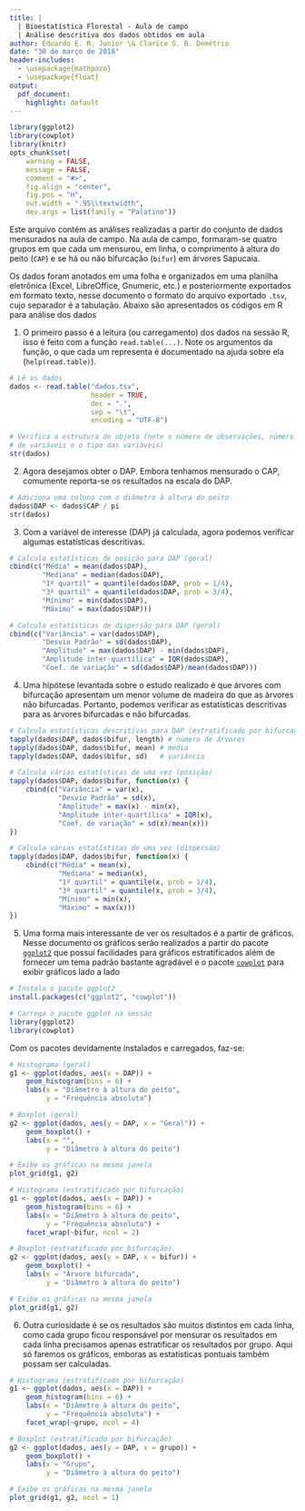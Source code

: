 ```yaml
---
title: |
  | Bioestatística Florestal - Aula de campo
  | Análise descritiva dos dados obtidos em aula
author: Eduardo E. R. Junior \& Clarice G. B. Demétrio
date: "30 de março de 2018"
header-includes:
  - \usepackage{mathpazo}
  - \usepackage{float}
output:
  pdf_document:
    highlight: default
---
```


```r

library(ggplot2)
library(cowplot)
library(knitr)
opts_chunk$set(
    warning = FALSE,
    message = FALSE,
    comment = "#>",
    fig.align = "center",
    fig.pos = "H",
    out.width = ".95\\textwidth",
    dev.args = list(family = "Palatino"))

```

Este arquivo contém as análises realizadas a partir do conjunto de dados
mensurados na aula de campo. Na aula de campo, formaram-se quatro grupos
em que cada um mensurou, em linha, o comprimento à altura do peito
(`CAP`) e se há ou não bifurcação (`bifur`) em árvores Sapucaia.

Os dados foram anotados em uma folha e organizados em uma planilha
eletrônica (Excel, LibreOffice, Gnumeric, etc.) e posteriormente
exportados em formato texto, nesse documento o formato do arquivo
exportado `.tsv`, cujo separador é a tabulação. Abaixo são apresentados
os códigos em R para análise dos dados


1. O primeiro passo é a leitura (ou carregamento) dos dados na sessão R,
   isso é feito com a função `read.table(...)`. Note os argumentos da
   função, o que cada um representa é documentado na ajuda sobre ela
   (`help(read.table)`).

```r

# Lê os dados
dados <- read.table("dados.tsv",
                    header = TRUE,
                    dec = ".",
                    sep = "\t",
                    encoding = "UTF-8")

# Verifica a estrutura do objeto (note o número de observações, número
# de variáveis e o tipo das variáveis)
str(dados)

```

2. Agora desejamos obter o DAP. Embora tenhamos mensurado o CAP,
   comumente reporta-se os resultados na escala do DAP.

```r

# Adiciona uma coluna com o diâmetro à altura do peito
dados$DAP <- dados$CAP / pi
str(dados)

```

3. Com a variável de interesse (DAP) já calculada, agora podemos
   verificar algumas estatísticas descritivas.

```r

# Calcula estatísticas de posição para DAP (geral)
cbind(c("Média" = mean(dados$DAP),
        "Mediana" = median(dados$DAP),
        "1º quartil" = quantile(dados$DAP, prob = 1/4),
        "3º quartil" = quantile(dados$DAP, prob = 3/4),
        "Mínimo" = min(dados$DAP),
        "Máximo" = max(dados$DAP)))

# Calcula estatísticas de dispersão para DAP (geral)
cbind(c("Variância" = var(dados$DAP),
        "Desvio Padrão" = sd(dados$DAP),
        "Amplitude" = max(dados$DAP) - min(dados$DAP),
        "Amplitude inter-quartílica" = IQR(dados$DAP),
        "Coef. de variação" = sd(dados$DAP)/mean(dados$DAP)))

```

4. Uma hipótese levantada sobre o estudo realizado é que árvores com
   bifurcação apresentam um menor volume de madeira do que as àrvores
   não bifurcadas. Portanto, podemos verificar as estatísticas
   descritivas para as àrvores bifurcadas e não bifurcadas.

```r

# Calcula estatísticas descritivas para DAP (estratificado por bifurcação)
tapply(dados$DAP, dados$bifur, length) # número de árvores
tapply(dados$DAP, dados$bifur, mean) # média
tapply(dados$DAP, dados$bifur, sd)   # variância

# Calcula várias estatísticas de uma vez (posição)
tapply(dados$DAP, dados$bifur, function(x) {
    cbind(c("Variância" = var(x),
            "Desvio Padrão" = sd(x),
            "Amplitude" = max(x) - min(x),
            "Amplitude inter-quartílica" = IQR(x),
            "Coef. de variação" = sd(x)/mean(x)))
})

# Calcula várias estatísticas de uma vez (dispersão)
tapply(dados$DAP, dados$bifur, function(x) {
    cbind(c("Média" = mean(x),
            "Mediana" = median(x),
            "1º quartil" = quantile(x, prob = 1/4),
            "3º quartil" = quantile(x, prob = 3/4),
            "Mínimo" = min(x),
            "Máximo" = max(x)))
})

```

5. Uma forma mais interessante de ver os resultados é a partir de
   gráficos. Nesse documento os gráficos serão realizados a partir do
   pacote [`ggplot2`](http://ggplot2.tidyverse.org/) que possui
   facilidades para gráficos estratificados além de fornecer um tema
   padrão bastante agradável e o pacote
   [`cowplot`](https://cran.r-project.org/web/packages/cowplot/index.html)
   para exibir gráficos lado a lado

```r

# Instala o pacote ggplot2
install.packages(c("ggplot2", "cowplot"))

# Carrega o pacote ggplot na sessão
library(ggplot2)
library(cowplot)

```

Com os pacotes devidamente instalados e carregados, faz-se:

```r

# Histograma (geral)
g1 <- ggplot(dados, aes(x = DAP)) +
    geom_histogram(bins = 6) +
    labs(x = "Diâmetro à altura do peito",
         y = "Frequência absoluta")

# Boxplot (geral)
g2 <- ggplot(dados, aes(y = DAP, x = "Geral")) +
    geom_boxplot() +
    labs(x = "",
         y = "Diâmetro à altura do peito")

# Exibe os gráficas na mesma janela
plot_grid(g1, g2)

```

```r

# Histograma (estratificado por bifurcação)
g1 <- ggplot(dados, aes(x = DAP)) +
    geom_histogram(bins = 6) +
    labs(x = "Diâmetro à altura do peito",
         y = "Frequência absoluta") +
    facet_wrap(~bifur, ncol = 2)

# Boxplot (estratificado por bifurcação)
g2 <- ggplot(dados, aes(y = DAP, x = bifur)) +
    geom_boxplot() +
    labs(x = "Àrvore bifurcada",
         y = "Diâmetro à altura do peito")

# Exibe os gráficas na mesma janela
plot_grid(g1, g2)

```

6. Outra curiosidade é se os resultados são muitos distintos em cada
   linha, como cada grupo ficou responsável por mensurar os resultados
   em cada linha precisamos apenas estratificar os resultados por
   grupo. Aqui só faremos os gráficos, emboras as estatísticas pontuais
   também possam ser calculadas.

```r

# Histograma (estratificado por bifurcação)
g1 <- ggplot(dados, aes(x = DAP)) +
    geom_histogram(bins = 6) +
    labs(x = "Diâmetro à altura do peito",
         y = "Frequência absoluta") +
    facet_wrap(~grupo, ncol = 4)

# Boxplot (estratificado por bifurcação)
g2 <- ggplot(dados, aes(y = DAP, x = grupo)) +
    geom_boxplot() +
    labs(x = "Grupo",
         y = "Diâmetro à altura do peito")

# Exibe os gráficas na mesma janela
plot_grid(g1, g2, ncol = 1)

```
